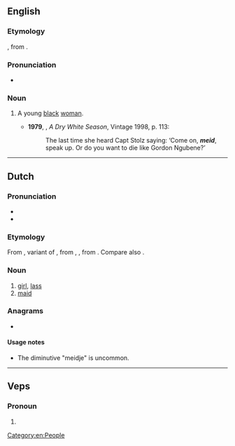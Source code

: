{{also|méid}}

==English==

===Etymology===
{{borrowing|en|af|meid}}, from {{etyl|nl|en}} {{m|nl|meid}}.

===Pronunciation===
* {{a|S Africa|UK}} {{IPA|/meɪt/|lang=en}}

===Noun===
{{en-noun|meide}}

# {{lb|en|South Africa|offensive}} A young [[black]] [[woman]]. {{defdate|from 20th c.}}
#* '''1979''', {{w|André Brink}}, ''A Dry White Season'', Vintage 1998, p. 113:
#*: The last time she heard Capt Stolz saying: ‘Come on, '''''meid''''', speak up. Or do you want to die like Gordon Ngubene?’

[[Category:en:People]]

----

==Dutch==

===Pronunciation===
* {{IPA|/mɛi̯t/|lang=nl}}
* {{audio|Nl-meid.ogg|Audio|lang=nl}}

===Etymology===
From {{inh|nl|dum|meit}}, variant of {{m|dum|meget}}, from {{inh|nl|odt|*megith}}, {{m|odt|*magath}}, from {{inh|nl|gem-pro|*magaþs}}. Compare also {{m|nl|maagd}}.

===Noun===
{{nl-noun|f|-en|meidje|dim2=meisje}}

# [[girl]], [[lass]]
# [[maid]]

===Anagrams===
* {{l|nl|idem}}

====Usage notes====
* The diminutive "meidje" is uncommon.

----

==Veps==

===Pronoun===
{{head|vep|pronoun form}}

# {{inflection of|mö||par|lang=vep}}